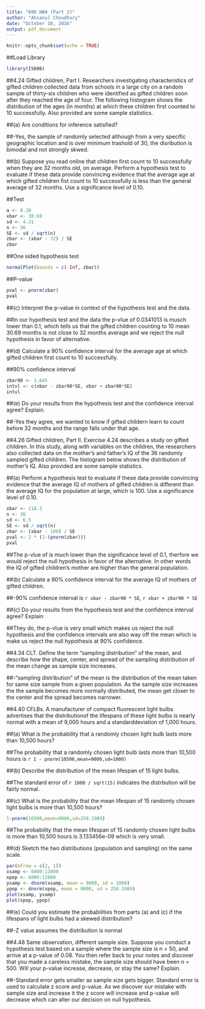 ---
title: "606 HW4 (Part 2)"
author: "Ahsanul Choudhury"
date: "October 10, 2016"
output: pdf_document
---

```{r setup, include=FALSE}
knitr::opts_chunk$set(echo = TRUE)
```

##Load Library
```{r load_libray, include=TRUE}
library(IS606)
```

##4.24 Gifted children, Part I. Researchers investigating characteristics of gifted children collected data from schools in a large city on a random sample of thirty-six children who were identified as gifted children soon after they reached the age of four. The following histogram shows the distribution of the ages (in months) at which these children first counted to 10 successfully. Also provided are some sample statistics.

##(a) Are conditions for inference satisfied?

##-Yes, the sample of randomly selected although from a very specific geographic location and is over minimum trashold of 30, the disribution is bimodal and not strongly skwed.

##(b) Suppose you read online that children first count to 10 successfully when they are 32 months old, on average. Perform a hypothesis test to evaluate if these data provide convincing evidence that the average age at which gifted children fist count to 10 successfully is less than the general average of 32 months. Use a significance level of 0.10.

##Test
```{r test, include=TRUE}
a <- 0.10
xbar <- 30.69
sd <- 4.31
n <- 36
SE <- sd / sqrt(n)
zbar <- (xbar - 32) / SE
zbar
```

##One sided hypothesis test
```{r plot, include=TRUE}
normalPlot(bounds = c(-Inf, zbar))
```

##P-value
```{r P-value, include=TRUE}
pval <- pnorm(zbar)
pval
```

##(c) Interpret the p-value in context of the hypothesis test and the data.

##In our hypothesis test and the data the p-vlue of 0.0341013 is musch lower than 0.1, which tells us that the gifted children counting to 10 mean 30.69 months is not close to 32 months average and we reject the null hypothesis in favor of alternative.


##(d) Calculate a 90% confidence interval for the average age at which gifted children first count to 10 successfully.

##90% confidence interval
```{r 90pct, include=TRUE}
zbar90 <- 1.645
intvl <- c(xbar - zbar90*SE, xbar + zbar90*SE)
intvl
```


##(e) Do your results from the hypothesis test and the confidence interval agree? Explain.

##-Yes they agree, we wanted to know if gifted childern learn to count before 32 months and the range falls under that age.


##4.26 Gifted children, Part II. Exercise 4.24 describes a study on gifted children. In this study, along with variables on the children, the researchers also collected data on the mother's and father's IQ of the 36 randomly sampled gifted children. The histogram below shows the distribution of mother's IQ. Also provided are some sample statistics.

##(a) Perform a hypothesis test to evaluate if these data provide convincing evidence that the average IQ of mothers of gifted children is different than the average IQ for the population at large, which is 100. Use a significance level of 0.10.

```{r test2, include=TRUE}
xbar <- 118.2
n <- 36
sd <- 6.5
SE <- sd / sqrt(n)
zbar <- (xbar - 100) / SE
pval <- 2 * (1-(pnorm(zbar)))
pval
```

##The p-vlue of is much lower than the significance level of 0.1, therfore we would reject the null hypothesis in favor of the alternative. In other words the IQ of gifted children's mother are higher than the general population.


##(b) Calculate a 90% confidence interval for the average IQ of mothers of gifted children.

##-90% confidence interval is `r xbar - zbar90 * SE`, `r xbar + zbar90 * SE`


##(c) Do your results from the hypothesis test and the confidence interval agree? Explain

##They do, the p-vlue is very small which makes us reject the null hypothesis and the confidence intervals are also way off the mean which is make us reject the null hypothesis at 90% confidence.





##4.34 CLT. Define the term "sampling distribution" of the mean, and describe how the shape, center, and spread of the sampling distribution of the mean change as sample size increases.

##-"sampling distribution" of the mean is the distribution of the mean taken for same size sample from a given population. As the sample size increases the the sample becomes more normally distributed, the mean get closer to the center and the spread becomes narrower.





##4.40 CFLBs. A manufacturer of compact fluorescent light bulbs advertises that the distributionof the lifespans of these light bulbs is nearly normal with a mean of 9,000 hours and a standarddeviation of 1,000 hours.


##(a) What is the probability that a randomly chosen light bulb lasts more than 10,500 hours?

##The probability that a randomly chosen light bulb lasts more than 10,500 hours is `r 1 - pnorm(10500,mean=9000,sd=1000)`



##(b) Describe the distribution of the mean lifespan of 15 light bulbs.

##The standard error of `r 1000 / sqrt(15)` indicates the distrbution will be fairly normal.


##(c) What is the probability that the mean lifespan of 15 randomly chosen light bulbs is more than 10,500 hours?

```{r lifespan, include=TRUE}
1-pnorm(10500,mean=9000,sd=258.1989)
```

##The probability that the mean lifespan of 15 randomly chosen light bulbs is more than 10,500 hours is 3.133456e-09 which is very small.


##(d) Sketch the two distributions (population and sampling) on the same scale.

```{r sketch, include=TRUE}
par(mfrow = c(2, 1))
xsamp <- 6000:12000
xpop <- 6000:12000
ysamp <- dnorm(xsamp, mean = 9000, sd = 1000)
ypop <- dnorm(xpop, mean = 9000, sd = 258.1989)
plot(xsamp, ysamp)
plot(xpop, ypop)
```


##(e) Could you estimate the probabilities from parts (a) and (c) if the lifespans of light bulbs had a skewed distribution?

##-Z value assumes the distribution is normal




##4.48 Same observation, different sample size. Suppose you conduct a hypothesis test based on a sample where the sample size is n = 50, and arrive at a p-value of 0.08. You then refer back to your notes and discover that you made a careless mistake, the sample size should have been n = 500. Will your p-value increase, decrease, or stay the same? Explain.

##-Standard error gets smaller as sample size gets bigger. Standard error is used to calculate z score and p-value. As we discover our mistake with sample size and increase it the z score will increase and p-value will decrease which can alter our decision on null hypothesis.


